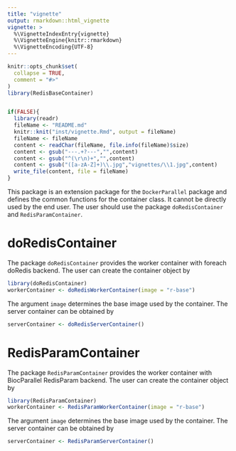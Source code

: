 ```yaml
---
title: "vignette"
output: rmarkdown::html_vignette
vignette: >
  %\VignetteIndexEntry{vignette}
  %\VignetteEngine{knitr::rmarkdown}
  %\VignetteEncoding{UTF-8}
---
```


```r
knitr::opts_chunk$set(
  collapse = TRUE,
  comment = "#>"
)
library(RedisBaseContainer)


if(FALSE){
  library(readr)
  fileName <- "README.md"
  knitr::knit("inst/vignette.Rmd", output = fileName)
  fileName <- fileName
  content <- readChar(fileName, file.info(fileName)$size)
  content <- gsub("---.+?---","",content)
  content <- gsub("^(\r\n)+","",content)
  content <- gsub("([a-zA-Z]+)\\.jpg","vignettes/\\1.jpg",content)
  write_file(content, file = fileName)
}
```


This package is an extension package for the `DockerParallel` package and defines the common functions for the container class. It cannot be directly used by the end user. The user should use the package `doRedisContainer` and `RedisParamContainer`.

# doRedisContainer
The package `doRedisContainer` provides the worker container with foreach doRedis backend. The user can create the container object by
```r
library(doRedisContainer)
workerContainer <- doRedisWorkerContainer(image = "r-base")
```
The argument `image` determines the base image used by the container. The server container can be obtained by
```r
serverContainer <- doRedisServerContainer()
```

# RedisParamContainer
The package `RedisParamContainer` provides the worker container with BiocParallel RedisParam backend. The user can create the container object by
```r
library(RedisParamContainer)
workerContainer <- RedisParamWorkerContainer(image = "r-base")
```
The argument `image` determines the base image used by the container. The server container can be obtained by
```r
serverContainer <- RedisParamServerContainer()
```
